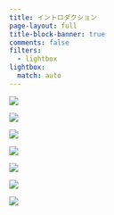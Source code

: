 ```yaml
---
title: イントロダクション
page-layout: full
title-block-banner: true
comments: false
filters:
  - lightbox
lightbox:
  match: auto
---
```


::: {layout-ncol=3}
![](slides/s5d/slides006.jpg){group="slides"}

![](slides/s5d/slides007.jpg){group="slides"}

![](slides/s5d/slides008.jpg){group="slides"}

![](slides/s5d/slides009.jpg){group="slides"}

![](slides/s5d/slides010.jpg){group="slides"}

![](slides/s5d/slides011.jpg){group="slides"}

![](slides/s5d/slides012.jpg){group="slides"}
:::
